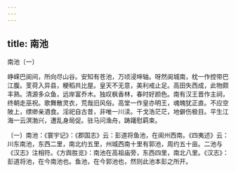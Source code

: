 ```yaml
---
---
---
```

title: 南池
---



南池〔一〕


峥嵘巴阆间，所向尽山谷。安知有苍池，万顷浸坤轴。呀然阆城南，枕一作控带巴江腹。芰荷入异县，粳稻共比屋。皇天不无意，美利戒止足。高田失西成，此物颇丰熟。清源多众鱼，远岸富乔木。独叹枫香林，春时好颜色。南有汉王晋作主祠，终朝走巫祝。歌舞散灵衣，荒哉旧风俗。高堂一作皇亦明王，魂魄犹正直。不应空陂上，缥缈亲酒食。淫祀自古昔，非唯一川渎。干戈浩茫茫，地僻伤极目。平生江海一云溟渤兴，遭乱身局促。驻马问渔舟，踌躇慰羁束。

〔一〕南池：《寰宇记》：《郡国志》云：彭道将鱼池，在阆州西南。《四夷述》云：川东南池，东西二里，南北约五里，州城西南十里有郭池，周约五十亩。二池与《汉志》注相符。《方舆胜览》：南池在高祖庙旁，东西四里，南北八里。《汉志》：彭道将池，在今南池也。鱼池，在今郭池也，然则此池本彭之所开。